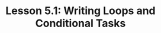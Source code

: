 ---
title: "Lesson 5.1: Writing Loops and Conditional Tasks"
description:
parent: "Chapter 5: Implementing Task Controls"
grand_parent : "Redhat Enterprise Linux 9 - EX294K RHCE"
order: 1
completed: false
---